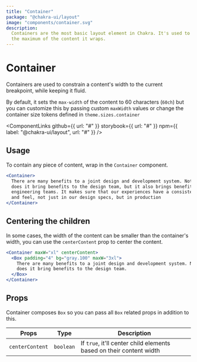 ```yaml
---
title: "Container"
package: "@chakra-ui/layout"
image: "components/container.svg"
description:
  Containers are the most basic layout element in Chakra. It's used to constrain
  the maximum of the content it wraps.
---
```



# Container

Containers are used to constrain a content's width to the current breakpoint,
while keeping it fluid.

By default, it sets the `max-width` of the content to 60 characters (`60ch`) but
you can customize this by passing custom `maxWidth` values or change the
container size tokens defined in `theme.sizes.container`

<ComponentLinks
  github={{ url: "#" }}
  storybook={{ url: "#" }}
  npm={{ label: "@chakra-ui/layout", url: "#" }}
/>

<carbon-ad></carbon-ad>

## Usage

To contain any piece of content, wrap in the `Container` component.

```jsx
<Container>
  There are many benefits to a joint design and development system. Not only
  does it bring benefits to the design team, but it also brings benefits to
  engineering teams. It makes sure that our experiences have a consistent look
  and feel, not just in our design specs, but in production
</Container>
```

## Centering the children

In some cases, the width of the content can be smaller than the container's
width, you can use the `centerContent` prop to center the content.

```jsx live=false
<Container maxW="xl" centerContent>
  <Box padding="4" bg="gray.100" maxW="3xl">
    There are many benefits to a joint design and development system. Not only
    does it bring benefits to the design team.
  </Box>
</Container>
```

## Props

Container composes `Box` so you can pass all `Box` related props in addition to
this.

| Props           | Type      | Description                                                         |
| --------------- | --------- | ------------------------------------------------------------------- |
| `centerContent` | `boolean` | If `true`, it'll center child elements based on their content width |

